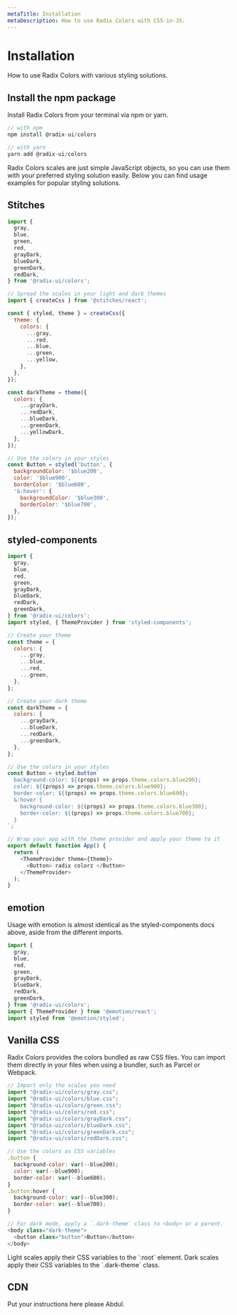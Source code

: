```yaml
---
metaTitle: Installation
metaDescription: How to use Radix Colors with CSS-in-JS.
---
```


# Installation

<Description>
  How to use Radix Colors with various styling solutions.
</Description>

## Install the npm package

Install Radix Colors from your terminal via npm or yarn.

```jsx
// with npm
npm install @radix-ui/colors

// with yarn
yarn add @radix-ui/colors
```

Radix Colors scales are just simple JavaScript objects, so you can use them with your preferred styling solution easily. Below you can find usage examples for popular styling solutions.

## Stitches

```jsx
import {
  gray,
  blue,
  green,
  red,
  grayDark,
  blueDark,
  greenDark,
  redDark,
} from '@radix-ui/colors';

// Spread the scales in your light and dark themes
import { createCss } from '@stitches/react';

const { styled, theme } = createCss({
  theme: {
    colors: {
      ...gray,
      ...red,
      ...blue,
      ...green,
      ...yellow,
    },
  },
});

const darkTheme = theme({
  colors: {
    ...grayDark,
    ...redDark,
    ...blueDark,
    ...greenDark,
    ...yellowDark,
  },
});

// Use the colors in your styles
const Button = styled('button', {
  backgroundColor: '$blue200',
  color: '$blue900',
  borderColor: '$blue600',
  '&:hover': {
    backgroundColor: '$blue300',
    borderColor: '$blue700',
  },
});
```

## styled-components

```js
import {
  gray,
  blue,
  red,
  green,
  grayDark,
  blueDark,
  redDark,
  greenDark,
} from '@radix-ui/colors';
import styled, { ThemeProvider } from 'styled-components';

// Create your theme
const theme = {
  colors: {
    ...gray,
    ...blue,
    ...red,
    ...green,
  },
};

// Create your dark theme
const darkTheme = {
  colors: {
    ...grayDark,
    ...blueDark,
    ...redDark,
    ...greenDark,
  },
};

// Use the colors in your styles
const Button = styled.button`
  background-color: ${(props) => props.theme.colors.blue200};
  color: ${(props) => props.theme.colors.blue900};
  border-color: ${(props) => props.theme.colors.blue600};
  &:hover {
    background-color: ${(props) => props.theme.colors.blue300};
    border-color: ${(props) => props.theme.colors.blue700};
  }
`;

// Wrap your app with the theme provider and apply your theme to it
export default function App() {
  return (
    <ThemeProvider theme={theme}>
      <Button> radix colorz </Button>
    </ThemeProvider>
  );
}
```

## emotion

Usage with emotion is almost identical as the styled-components docs above, aside from the different imports.

```js
import {
  gray,
  blue,
  red,
  green,
  grayDark,
  blueDark,
  redDark,
  greenDark,
} from '@radix-ui/colors';
import { ThemeProvider } from '@emotion/react';
import styled from '@emotion/styled';
```

## Vanilla CSS

Radix Colors provides the colors bundled as raw CSS files. You can import them directly in your files when using a bundler, such as Parcel or Webpack.

```js
// Import only the scales you need
import "@radix-ui/colors/gray.css";
import "@radix-ui/colors/blue.css";
import "@radix-ui/colors/green.css";
import "@radix-ui/colors/red.css";
import "@radix-ui/colors/grayDark.css";
import "@radix-ui/colors/blueDark.css";
import "@radix-ui/colors/greenDark.css";
import "@radix-ui/colors/redDark.css";

// Use the colors as CSS variables
.button {
  background-color: var(--blue200);
  color: var(--blue900);
  border-color: var(--blue600);
}
.button:hover {
  background-color: var(--blue300);
  border-color: var(--blue700);
}

// For dark mode, apply a `.dark-theme` class to <body> or a parent.
<body class="dark-theme">
  <button class="button">Button</button>
</body>
```

<Note>
  Light scales apply their CSS variables to the `:root` element. Dark
  scales apply their CSS variables to the `.dark-theme` class.
</Note>

## CDN

Put your instructions here please Abdul.
